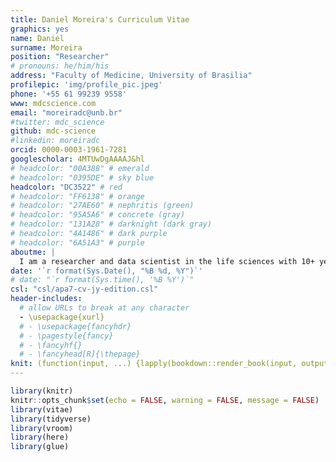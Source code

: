 ```yaml
---
title: Daniel Moreira's Curriculum Vitae
graphics: yes
name: Daniel
surname: Moreira
position: "Researcher"
# pronouns: he/him/his
address: "Faculty of Medicine, University of Brasilia"
profilepic: 'img/profile_pic.jpeg' 
phone: '+55 61 99239 9558'
www: mdcscience.com
email: "moreiradc@unb.br"
#twitter: mdc_science
github: mdc-science
#linkedin: moreiradc
orcid: 0000-0003-1961-7281
googlescholar: 4MTUwDgAAAAJ&hl
# headcolor: "00A388" # emerald
# headcolor: "0395DE" # sky blue
headcolor: "DC3522" # red
# headcolor: "FF6138" # orange
# headcolor: "27AE60" # nephritis (green)
# headcolor: "95A5A6" # concrete (gray)
# headcolor: "131A28" # darknight (dark gray)
# headcolor: "4A1486" # dark purple
# headcolor: "6A51A3" # purple
aboutme: |
  I am a researcher and data scientist in the life sciences with 10+ years experience in redox biology.
date: '`r format(Sys.Date(), "%B %d, %Y")`'
# date: "`r format(Sys.time(), '%B %Y')`"
csl: "csl/apa7-cv-jy-edition.csl"
header-includes:
  # allow URLs to break at any character
  - \usepackage{xurl}
  # - \usepackage{fancyhdr}
  # - \pagestyle{fancy}
  # - \fancyhf{}
  # - \fancyhead[R]{\thepage}
knit: (function(input, ...) {lapply(bookdown::render_book(input, output_file = "docs/MoreiraDC_CV", output_format = "all", envir = globalenv(), ...), browseURL)})
---
```


```r
library(knitr)
knitr::opts_chunk$set(echo = FALSE, warning = FALSE, message = FALSE)
library(vitae)
library(tidyverse)
library(vroom)
library(here)
library(glue)
```
